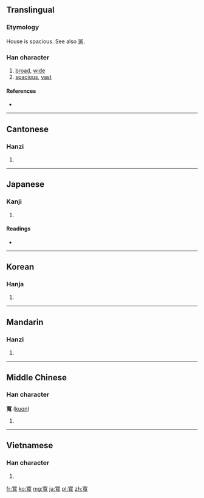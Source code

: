 {{also|宽|寛}}
==Translingual==

===Etymology===
{{Han compound|宀|萈|c1=s|c2=p|t1=house|t2=goat|ls=psc}}

House is spacious. See also [[家]].

===Han character===
{{Han char|rn=40|rad=宀|as=12|sn=15|four=3021<sub>6</sub>|canj=十廿月戈 (JTBI)}}

# [[broad]], [[wide]]
# [[spacious]], [[vast]]

====References====
* {{Han ref|kx=0292.060|dkj=07322|dj=0578.050|hdz=20947.010|uh=5BEC|ud=23532|bh=BC65|bd=48229}}

----

==Cantonese==

===Hanzi===
{{yue-hanzi|jyut=|y=fun1|sim=宽}}

# {{defn|Cantonese|sort=宀12}}

----

==Japanese==

===Kanji===
{{ja-kanji|grade=|rs=宀12}}

# {{defn|Japanese|sort=宀12}}

====Readings====
* {{ja-readings|on=[[かん]] (kan)|kun=[[ひろい]] (hiroi), [[ゆるやか]] (yuruyaka), [[くつろぐ]] (kutsurogu)}}

----

==Korean==

===Hanja===
{{ko-hanja|hangeul=관|rv=gwan|mr=kwan}}

# {{defn|Korean|sort=宀12}}

----

==Mandarin==

===Hanzi===
{{cmn-hanzi|sim=宽|pin=[[kuān]] ([[kuan1]])|wg=k'uan<sup>1</sup>}}

# {{defn|Mandarin|sort=宀12}}

----

==Middle Chinese==

===Han character===
'''寬''' ([[kuɑn]])<!--note: the vowel "ɑ" is an IPA symbol, and thus differs from the vowel "a"-->

# {{defn|Middle Chinese|sort=宀12}}

----

==Vietnamese==

===Han character===
{{vi-hantu|[[khoan]], [[khoăn]]|rs=宀12}}

# {{defn|Vietnamese|sort=宀12}}

[[fr:寬]]
[[ko:寬]]
[[mg:寬]]
[[ja:寬]]
[[pl:寬]]
[[zh:寬]]